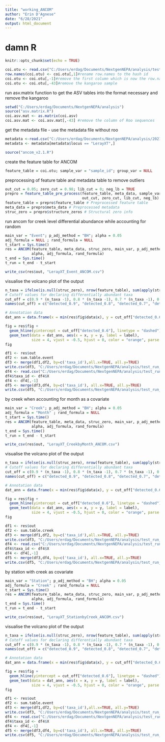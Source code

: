```yaml
---
title: "working_ANCOM"
author: "Erin D'Agnese"
date: "6/28/2021"
output: html_document
---
```


# damn R 

```r
knitr::opts_chunk$set(echo = TRUE)
```

```r
coi.otu <- read.csv("C:/Users/erdag/Documents/NextgenNEPA/analysis/test_run_20210527/LerayXT.besthit.OTUtable.csv", header=T, check.names=FALSE)
row.names(coi.otu) <- coi.otu[,1]#rename row.names to the hash id
coi.otu <- coi.otu[,-1]#remove the first column which is now the row.name
coi.otu <- coi.otu[,-43]#remove the kangaroo sample

```

run asv.matrix function to get the ASV tables into the format necessary and remove the kangaroo
```r
setwd("C:/Users/erdag/Documents/NextgenNEPA/analysis")
source("asv.matrix.R")
coi.asv.mat <- as.matrix(coi.asv)
coi.asv.mat <- coi.asv.mat[,-43] #remove the column of Roo sequences
```


get the metadata file - use the metadata file without roo
```r
metadata <-read.csv("C:/Users/erdag/Documents/NextgenNEPA/analysis/20210528_testseq_creek_metadata_noRoo.csv",  row.names=1, header=T)
metadata <- metadata[metadata$locus == "LerayXT",]
```


```r
source("ancom_v2.1.R")
```

create the feature table for ANCOM

```r
feature_table = coi.otu; sample_var = "sample_id"; group_var = NULL
```

preprocessing of feature table and metadata table to remove outliers
```r
out_cut = 0.05; zero_cut = 0.98; lib_cut = 0; neg_lb = TRUE
prepro = feature_table_pre_process(feature_table, meta_data, sample_var, group_var,
                                   out_cut, zero_cut, lib_cut, neg_lb)
feature_table = prepro$feature_table # Preprocessed feature table
meta_data = prepro$meta_data # Preprocessed metadata
struc_zero = prepro$structure_zeros # Structural zero info
```


run ancom for creek level differential abundance while accounting for random
```r
main_var = "Event"; p_adj_method = "BH"; alpha = 0.05
adj_formula = NULL ; rand_formula = NULL
t_start = Sys.time()
res = ANCOM(feature_table, meta_data, struc_zero, main_var, p_adj_method,
            alpha, adj_formula, rand_formula)
t_end = Sys.time()
t_run = t_end - t_start

write_csv(res$out, "LerayXT_Event_ANCOM.csv")
```

visualise the volcano plot of the output

```r
n_taxa = ifelse(is.null(struc_zero), nrow(feature_table), sum(apply(struc_zero, 1, sum) == 0))
# Cutoff values for declaring differentially abundant taxa
cut_off = c(0.9 * (n_taxa -1), 0.8 * (n_taxa -1), 0.7 * (n_taxa -1), 0.6 * (n_taxa -1))
names(cut_off) = c("detected_0.9", "detected_0.8", "detected_0.7", "detected_0.6")

# Annotation data
dat_ann = data.frame(x = min(res$fig$data$x), y = cut_off["detected_0.6"], label = "W[0.6]")

fig = res$fig +
  geom_hline(yintercept = cut_off["detected_0.6"], linetype = "dashed") +
  geom_text(data = dat_ann, aes(x = x, y = y, label = label),
            size = 4, vjust = -0.5, hjust = 0, color = "orange", parse = TRUE)
fig
```

```r
df1 <- res$out
df2 <- sum.table.event
df3 <- merge(df1,df2, by=c('taxa_id'),all.x=TRUE, all.y=TRUE)
write.csv(df3, "C:/Users/erdag/Documents/NextgenNEPA/analysis/test_run_20210527/LerayBesthit.even.ANCOM.sums.mapped.csv", row.names = FALSE)
df4 <- read.csv("C:/Users/erdag/Documents/NextgenNEPA/analysis/test_run_20210527/LerayXT.taxon.TAXtable.csv", header = T)
df4$taxa_id <- df4$X
df4 <- df4[,-1]
df5 <- merge(df3,df4, by=c('taxa_id'), all.x=TRUE, all.y=TRUE)
write.csv(df5, "C:/Users/erdag/Documents/NextgenNEPA/analysis/test_run_20210527/LerayBesthit.event.ANCOM.sums.mapped.withtaxa.csv", row.names = FALSE)
```


by creek when accounting for month as a covariate
```r
main_var = "Creek"; p_adj_method = "BH"; alpha = 0.05
adj_formula = "Month" ; rand_formula = NULL
t_start = Sys.time()
res = ANCOM(feature_table, meta_data, struc_zero, main_var, p_adj_method,
            alpha, adj_formula, rand_formula)
t_end = Sys.time()
t_run = t_end - t_start

write_csv(res$out, "LerayXT_CreekbyMonth_ANCOM.csv")
```

visualise the volcano plot of the output

```r
n_taxa = ifelse(is.null(struc_zero), nrow(feature_table), sum(apply(struc_zero, 1, sum) == 0))
# Cutoff values for declaring differentially abundant taxa
cut_off = c(0.9 * (n_taxa -1), 0.8 * (n_taxa -1), 0.7 * (n_taxa -1), 0.6 * (n_taxa -1))
names(cut_off) = c("detected_0.9", "detected_0.8", "detected_0.7", "detected_0.6")

# Annotation data
dat_ann = data.frame(x = min(res$fig$data$x), y = cut_off["detected_0.6"], label = "W[0.6]")

fig = res$fig +
  geom_hline(yintercept = cut_off["detected_0.6"], linetype = "dashed") +
  geom_text(data = dat_ann, aes(x = x, y = y, label = label),
            size = 4, vjust = -0.5, hjust = 0, color = "orange", parse = TRUE)
fig
```

```r
df1 <- res$out
df2 <- sum.table.creek
df3 <- merge(df1,df2, by=c('taxa_id'),all.x=TRUE, all.y=TRUE)
write.csv(df3, "C:/Users/erdag/Documents/NextgenNEPA/analysis/test_run_20210527/LerayBesthit.CreekbyMonth.ANCOM.sums.mapped.csv", row.names = FALSE)
df4 <- read.csv("C:/Users/erdag/Documents/NextgenNEPA/analysis/test_run_20210527/LerayXT.taxon.TAXtable.csv", header = T)
df4$taxa_id <- df4$X
df4 <- df4[,-1]
df5 <- merge(df3,df4, by=c('taxa_id'), all.x=TRUE, all.y=TRUE)
write.csv(df5, "C:/Users/erdag/Documents/NextgenNEPA/analysis/test_run_20210527/LerayBesthit.CreekbyMonth.ANCOM.sums.mapped.withtaxa.csv", row.names = FALSE)
```

by station with creek as covariate
```r
main_var = "Station"; p_adj_method = "BH"; alpha = 0.05
adj_formula = "Creek" ; rand_formula = NULL
t_start = Sys.time()
res = ANCOM(feature_table, meta_data, struc_zero, main_var, p_adj_method,
            alpha, adj_formula, rand_formula)
t_end = Sys.time()
t_run = t_end - t_start

write_csv(res$out, "LerayXT_StationbyCreek_ANCOM.csv")
```

visualise the volcano plot of the output

```r
n_taxa = ifelse(is.null(struc_zero), nrow(feature_table), sum(apply(struc_zero, 1, sum) == 0))
# Cutoff values for declaring differentially abundant taxa
cut_off = c(0.9 * (n_taxa -1), 0.8 * (n_taxa -1), 0.7 * (n_taxa -1), 0.6 * (n_taxa -1))
names(cut_off) = c("detected_0.9", "detected_0.8", "detected_0.7", "detected_0.6")

# Annotation data
dat_ann = data.frame(x = min(res$fig$data$x), y = cut_off["detected_0.6"], label = "W[0.6]")

fig = res$fig +
  geom_hline(yintercept = cut_off["detected_0.6"], linetype = "dashed") +
  geom_text(data = dat_ann, aes(x = x, y = y, label = label),
            size = 4, vjust = -0.5, hjust = 0, color = "orange", parse = TRUE)
fig
```

```r
df1 <- res$out
df2 <- sum.table.event
df3 <- merge(df1,df2, by=c('taxa_id'),all.x=TRUE, all.y=TRUE)
write.csv(df3, "C:/Users/erdag/Documents/NextgenNEPA/analysis/test_run_20210527/LerayBesthit.CreekbyStation.ANCOM.sums.mapped.csv", row.names = FALSE)
df4 <- read.csv("C:/Users/erdag/Documents/NextgenNEPA/analysis/test_run_20210527/LerayXT.taxon.TAXtable.csv", header = T)
df4$taxa_id <- df4$X
df4 <- df4[,-1]
df5 <- merge(df3,df4, by=c('taxa_id'), all.x=TRUE, all.y=TRUE)
write.csv(df5, "C:/Users/erdag/Documents/NextgenNEPA/analysis/test_run_20210527/LerayBesthit.CreekbyStation.ANCOM.sums.mapped.withtaxa.csv", row.names = FALSE)
```
